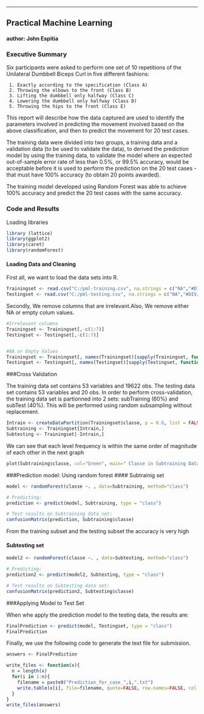 ---
##                                 Practical Machine Learning

#### author: John Espitia


### Executive Summary

Six participants were asked to perform one set of 10 repetitions of the Unilateral Dumbbell Biceps Curl in five different fashions: 

     1. Exactly according to the specification (Class A)
     2. Throwing the elbows to the front (Class B)
     3. Lifting the dumbbell only halfway (Class C)
     4. Lowering the dumbbell only halfway (Class D) 
     5. Throwing the hips to the front (Class E)


This report will describe how the data captured are used to identify the parameters involved in predicting the movement involved based on the above classification, and then to predict the movement for 20 test cases.

The training data were divided into two groups, a training data and a validation data (to be used to validate the data), to derived the prediction model by using the training data, to validate the model where an expected out-of-sample error rate of less than 0.5%, or 99.5% accuracy, would be acceptable before it is used to perform the prediction on the 20 test cases - that must have 100% accuracy (to obtain 20 points awarded).

The training model developed using Random Forest was able to achieve   100% accuracy and predict the 20 test cases with the same accuracy.

### Code and Results
 
Loading libraries 

```r


library (lattice)
library(ggplot2)
library(caret)
library(randomForest)
```

#### Loading Data and Cleaning

First all, we want to load the data sets into R.

```r
 
Trainingset <- read.csv("C:/pml-training.csv", na.strings = c("NA","#DIV/0!",""))
Testingset <- read.csv("C:/pml-testing.csv", na.strings = c("NA","#DIV/0!",""))

```
Secondly, We remove columns that are irrelevant.Also, We remove either NA or empty colum values.
```r
#Irrelevant columns
Trainingset <- Trainingset[,-c(1:7)]
Testingset <- Testingset[,-c(1:7)]


#NA or Empty Values
Trainingset <- Trainingset[, names(Trainingset)[sapply(Trainingset, function (x)! (any(is.na(x) | x == "")))]]
Testingset <- Testingset[, names(Testingset)[sapply(Testingset, function (x)! (any(is.na(x) | x == "")))]]
``` 

###Cross Validation

The training data set contains 53 variables and 19622 obs.
The testing data set contains 53 variables and 20 obs.
In order to perform cross-validation, the training data set is partionned into 2 sets: subTraining (60%) and subTest (40%).
This will be performed using random subsampling without replacement.
```r
Intrain <- createDataPartition(Trainingset$classe, p = 0.6, list = FALSE)
Subtraining <- Trainingset[Intrain,]
Subtesting <- Trainingset[-Intrain,]
```

We can see that each level frequency is within the same order of magnitude of each other in the next graph


```r
plot(Subtraining$classe, col="Green", main=" Classe in Subtraining Data Set", xlab="classe levels", ylab="Frequency")
```


###Prediction model: Using random forest
#### Subtrainig set

```r

model <- randomForest(classe ~. , data=Subtraining, method="class")

# Predicting:
prediction <- predict(model, Subtraining, type = "class")

# Test results on Subtraining data set:
confusionMatrix(prediction, Subtraining$classe)
```
 
From the training subset and the testing subset the accuracy is very high

#### Subtesting set
```r
 
model2 <- randomForest(classe ~. , data=Subtesting, method="class")

# Predicting:
prediction2 <- predict(model2, Subtesting, type = "class")

# Test results on Subtesting data set:
confusionMatrix(prediction2, Subtesting$classe)

```

###Applying Model to Test Set

 When whe apply the prediction model to the testing data, the results are: 

```r
FinalPrediction <- predict(model, Testingset, type = "class")
FinalPrediction
```

Finally, we use the following code to generate the text file for submission.
```r
answers <- FinalPrediction

write_files <- function(x){
  n = length(x)
  for(i in 1:n){
    filename = paste0("Prediction_for_case_",i,".txt")
    write.table(x[i], file=filename, quote=FALSE, row.names=FALSE, col.names=FALSE)
  }
}
write_files(answers)
```

